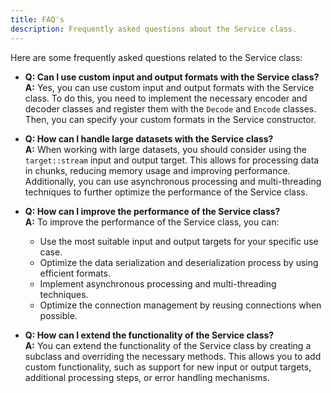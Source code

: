 ```yaml
---
title: FAQ's
description: Frequently asked questions about the Service class.
---
```


Here are some frequently asked questions related to the Service class:

- **Q: Can I use custom input and output formats with the Service class?**  
  **A:** Yes, you can use custom input and output formats with the Service class. To do this, you need to implement the necessary encoder and decoder classes and register them with the `Decode` and `Encode` classes. Then, you can specify your custom formats in the Service constructor.

- **Q: How can I handle large datasets with the Service class?**  
  **A:** When working with large datasets, you should consider using the `target::stream` input and output target. This allows for processing data in chunks, reducing memory usage and improving performance. Additionally, you can use asynchronous processing and multi-threading techniques to further optimize the performance of the Service class.

- **Q: How can I improve the performance of the Service class?**  
  **A:** To improve the performance of the Service class, you can:
  - Use the most suitable input and output targets for your specific use case.
  - Optimize the data serialization and deserialization process by using efficient formats.
  - Implement asynchronous processing and multi-threading techniques.
  - Optimize the connection management by reusing connections when possible.

- **Q: How can I extend the functionality of the Service class?**  
  **A:** You can extend the functionality of the Service class by creating a subclass and overriding the necessary methods. This allows you to add custom functionality, such as support for new input or output targets, additional processing steps, or error handling mechanisms.